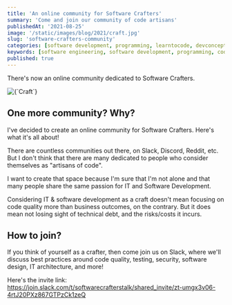 ```yaml
---
title: 'An online community for Software Crafters'
summary: 'Come and join our community of code artisans'
publishedAt: '2021-08-25'
image: '/static/images/blog/2021/craft.jpg'
slug: 'software-crafters-community'
categories: [software development, programming, learntocode, devconcepts]
keywords: [software engineering, software development, programming, coding]
published: true
---
```


There's now an online community dedicated to Software Crafters.

<BlogPostCenteredContent>
  <Image
    alt={`Craft`}
    src={`/static/images/blog/2021/craft.jpg`}
    width={6000}
    height={4000}
    priority
  />
</BlogPostCenteredContent>

## One more community? Why?

I've decided to create an online community for Software Crafters. Here's what it's all about!

There are countless communities out there, on Slack, Discord, Reddit, etc. But I don't think that there are many dedicated to people who consider themselves as "artisans of code".

I want to create that space because I'm sure that I'm not alone and that many people share the same passion for IT and Software Development.

Considering IT & software development as a craft doesn't mean focusing on code quality more than business outcomes, on the contrary. But it does mean not losing sight of technical debt, and the risks/costs it incurs.

## How to join?

If you think of yourself as a crafter, then come join us on Slack, where we'll discuss best practices around code quality, testing, security, software design, IT architecture, and more!

Here's the invite link: https://join.slack.com/t/softwarecrafterstalk/shared_invite/zt-umgx3v06-4rtJ20PXz867GTPzCk1zeQ

<BlogPostSignature />
